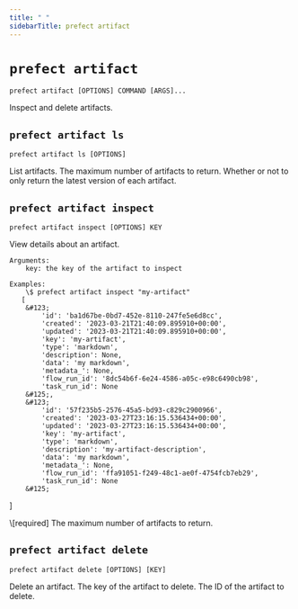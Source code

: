 ```yaml
---
title: " "
sidebarTitle: prefect artifact
---
```


# `prefect artifact`



```command
prefect artifact [OPTIONS] COMMAND [ARGS]...
```



<Info>
Inspect and delete artifacts.
</Info>








## `prefect artifact ls`



```command
prefect artifact ls [OPTIONS]
```



<Info>
List artifacts.
</Info>






<AccordionGroup>




<Accordion title="Options" defaultOpen>

<ResponseField name="--limit">
    The maximum number of artifacts to return.
</ResponseField>

<ResponseField name="--all">
    Whether or not to only return the latest version of each artifact.
</ResponseField>

</Accordion>

</AccordionGroup>



## `prefect artifact inspect`



```command
prefect artifact inspect [OPTIONS] KEY
```



<Info>
View details about an artifact.

    Arguments:
        key: the key of the artifact to inspect

    Examples:
        \$ prefect artifact inspect "my-artifact"
       [
        &#123;
            'id': 'ba1d67be-0bd7-452e-8110-247fe5e6d8cc',
            'created': '2023-03-21T21:40:09.895910+00:00',
            'updated': '2023-03-21T21:40:09.895910+00:00',
            'key': 'my-artifact',
            'type': 'markdown',
            'description': None,
            'data': 'my markdown',
            'metadata_': None,
            'flow_run_id': '8dc54b6f-6e24-4586-a05c-e98c6490cb98',
            'task_run_id': None
        &#125;,
        &#123;
            'id': '57f235b5-2576-45a5-bd93-c829c2900966',
            'created': '2023-03-27T23:16:15.536434+00:00',
            'updated': '2023-03-27T23:16:15.536434+00:00',
            'key': 'my-artifact',
            'type': 'markdown',
            'description': 'my-artifact-description',
            'data': 'my markdown',
            'metadata_': None,
            'flow_run_id': 'ffa91051-f249-48c1-ae0f-4754fcb7eb29',
            'task_run_id': None
        &#125;
]
</Info>






<AccordionGroup>


<Accordion title="Arguments" defaultOpen>
<ResponseField name="KEY" type="string" required>
    \[required]
</ResponseField>
</Accordion>



<Accordion title="Options" defaultOpen>

<ResponseField name="--limit">
    The maximum number of artifacts to return.
</ResponseField>

</Accordion>

</AccordionGroup>



## `prefect artifact delete`



```command
prefect artifact delete [OPTIONS] [KEY]
```



<Info>
Delete an artifact.
</Info>






<AccordionGroup>


<Accordion title="Arguments" defaultOpen>
<ResponseField name="KEY" type="string">
    The key of the artifact to delete.
</ResponseField>
</Accordion>



<Accordion title="Options" defaultOpen>

<ResponseField name="--id">
    The ID of the artifact to delete.
</ResponseField>

</Accordion>

</AccordionGroup>
